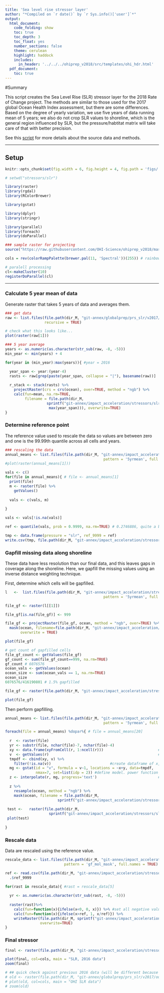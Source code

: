 ```yaml
---
title: 'Sea level rise stressor layer'
author: "*Compiled on `r date()` by `r Sys.info()['user']`*"
output: 
  html_document:
    code_folding: show
    toc: true
    toc_depth: 3
    toc_float: yes
    number_sections: false
    theme: cerulean
    highlight: haddock
    includes: 
      in_header: '../../../ohiprep_v2018/src/templates/ohi_hdr.html'
  pdf_document:
    toc: true
---
```



#Summary

This script creates the Sea Level Rise (SLR) stressor layer for the 2018 Rate of Change project. The methods are similar to those used for the 2017 global Ocean Health Index assessment, but there are some differences.  Based on the degree of yearly variation, we use five years of data running mean of 5 years; we also do not crop SLR values to shoreline, which is the general region influenced by SLR, but the pressure/habtitat matrix will take care of that with better precision. 

See this [script](https://rawgit.com/OHI-Science/ohiprep/master/globalprep/prs_slr/v2017/slr_layer_prep_v2.html) for more details about the source data and methods.

***  


## Setup
```r

knitr::opts_chunk$set(fig.width = 6, fig.height = 4, fig.path = 'figs/',message = FALSE, warning = FALSE)

# setwd("stressors/slr")

library(raster)
library(rgdal)
library(RColorBrewer)

library(gstat)

library(dplyr)
library(stringr)

library(parallel)
library(foreach)
library(doParallel)

### sample raster for projecting
source("https://raw.githubusercontent.com/OHI-Science/ohiprep_v2018/master/src/R/spatial_common.R")

cols = rev(colorRampPalette(brewer.pal(11, 'Spectral'))(255)) # rainbow color scheme

# paralell processing
cl<-makeCluster(10)
registerDoParallel(cl)


```

***

### Calculate 5 year mean of data
Generate raster that takes 5 years of data and averages them.

```r

### get data
raw <- list.files(file.path(dir_M, "git-annex/globalprep/prs_slr/v2017/int/msla_annual_mean"), full.names = TRUE, 
                  recursive = TRUE)

# check what this looks like...
plot(raster(raw[1]))

### 5 year average
years <- as.numeric(as.character(str_sub(raw, -8, -5)))
min_year <- min(years) + 4

for(year in (min_year):max(years)){ #year = 2016

  year_span <- year:(year-4)
  rasts <- raw[grep(paste(year_span, collapse = "|"), basename(raw))]
  
  r_stack <- stack(rasts) %>%
    projectRaster(crs = crs(ocean), over=TRUE, method = "ngb") %>%
    calc(fun=mean, na.rm=TRUE, 
         filename = file.path(dir_M, 
                   sprintf("git-annex/impact_acceleration/stressors/slr/int/slr_5yrmean_mol_%s.tif",
                    max(year_span))), overwrite=TRUE)
}


```


### Determine reference point
The reference value used to rescale the data so values are between zero and one is the 99.99th quantile across all cells and years.  

```r

### rescaling the data
annual_means <- list.files(file.path(dir_M, "git-annex/impact_acceleration/stressors/slr/int"),
                                             pattern = '5yrmean', full.names = TRUE)
#plot(raster(annual_means[1]))

vals <- c()
for(file in annual_means){ # file <- annual_means[1]
  print(file)
  m <- raster(file) %>%
    getValues()
  
  vals <- c(vals, m)
  
}

vals <- vals[!is.na(vals)]

ref <- quantile(vals, prob = 0.9999, na.rm=TRUE) # 0.2746886, quite a bit different than using 3nm offshore

tmp <- data.frame(pressure = "slr", ref_9999 = ref)
write.csv(tmp, file.path(dir_M, "git-annex/impact_acceleration/stressors/slr/int/ref_point.csv"), row.names = FALSE)

```


### Gapfill missing data along shoreline

These data have less resolution than our final data, and this leaves gaps in coverage along the shoreline.  Here, we gapfill the missing values using an inverse distance weighting technique.

First, determine which cells will be gapfilled.

```r

l   <-  list.files(file.path(dir_M, "git-annex/impact_acceleration/stressors/slr/int"),
                                             pattern = '5yrmean', full.names = TRUE)

file_gf <- raster(l[[1]])

file_gf[is.na(file_gf)] <- 999

file_gf <- projectRaster(file_gf, ocean, method = "ngb", over=TRUE) %>%
  mask(ocean, filename=file.path(dir_M, "git-annex/impact_acceleration/stressors/slr/int/slr_gf.tif"),
       overwrite = TRUE)

plot(file_gf)

# get count of gapfilled cells
file_gf_count <- getValues(file_gf)
gf_count <- sum(file_gf_count==999, na.rm=TRUE)
gf_count # 6076576
ocean_vals <- getValues(ocean)
ocean_size <- sum(ocean_vals == 1, na.rm=TRUE)
ocean_size
6076576/416190801 # 1.5% gapfilled


```

```r

file_gf <- raster(file.path(dir_M, "git-annex/impact_acceleration/stressors/slr/int/slr_gf.tif"))

plot(file_gf)
```


Then perform gapfilling.
```r

annual_means <- list.files(file.path(dir_M, "git-annex/impact_acceleration/stressors/slr/int"),
                                             pattern = '5yrmean', full.names = TRUE)

foreach(file = annual_means) %dopar%{ # file = annual_means[20]
  
  r  <- raster(file) 
  yr <- substr(file, nchar(file)-7, nchar(file)-4)
  xy <- data.frame(xyFromCell(r, 1:ncell(r)))                         #get xy coords into dataframe
  v  <- getValues(r)                                                  #get cell values 
  tmpdf <- cbind(xy, v) %>%
    filter(!is.na(v))                           #create dataframe of x,y, and values. remove NAs (throws error since these are cells we are interpolating over)
  mg <- gstat(id = "v", formula = v~1, locations = ~x+y, data=tmpdf,
              nmax=7, set=list(idp = 2)) #define model. power function = 2, this is default for idw models
  z <- interpolate(r, mg, progress='text')                            #interpolate across NA cells
  
  z %>%
    resample(ocean, method = "ngb") %>%
    mask(ocean, filename = file.path(dir_M, 
                        sprintf("git-annex/impact_acceleration/stressors/slr/int/slr_gf_mol_mask_%s.tif", yr)), overwrite = TRUE)
  
 test <-   raster(file.path(dir_M, 
                    sprintf("git-annex/impact_acceleration/stressors/slr/int/slr_gf_mol_mask_%s.tif", yr)))
 plot(test)
 
}


```


### Rescale data
Data are rescaled using the reference value.

```r

rescale_data <- list.files(file.path(dir_M, "git-annex/impact_acceleration/stressors/slr/int"),
                           pattern = 'gf_mol_mask', full.names = TRUE)

ref <- read.csv(file.path(dir_M, "git-annex/impact_acceleration/stressors/slr/int/ref_point.csv")) %>%
  .$ref_9999

for(rast in rescale_data){ #rast = rescale_data[5]
  
  yr <- as.numeric(as.character(str_sub(rast, -8, -5)))
  
  raster(rast)%>%
    calc(fun=function(x){ifelse(x<0, 0, x)}) %>% #set all negative values to 0
    calc(fun=function(x){ifelse(x>ref, 1, x/ref)}) %>%
    writeRaster(file.path(dir_M, sprintf("git-annex/impact_acceleration/stressors/slr/final/slr_%s_rescaled_mol.tif", yr)), 
                overwrite=TRUE)
}


```


### Final stressor

```r

final <- raster(file.path(dir_M, "git-annex/impact_acceleration/stressors/slr/final/slr_2016_rescaled_mol.tif"))

plot(final, col=cols, main = "SLR, 2016 data")
zoom(final)

# ## quick check against previous 2016 data (will be different because 5 year average is not used)
# old <- raster(file.path(dir_M, "git-annex/globalprep/prs_slr/v2017/output/slr_2016.tif"))
# plot(old, col=cols, main = "OHI SLR data")
# zoom(old)
```